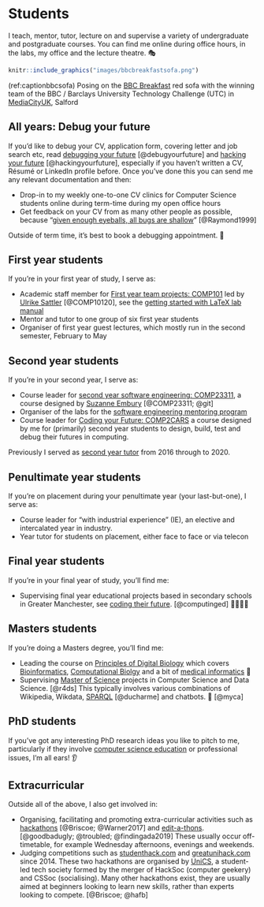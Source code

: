 # Students {#teaching}

I teach, mentor, tutor, lecture on and supervise a variety of undergraduate and postgraduate courses. You can find me online during office hours, in the labs, my office and the lecture theatre. 🎭

```r
knitr::include_graphics("images/bbcbreakfastsofa.png")
```
(ref:captionbbcsofa) Posing on the [BBC Breakfast](https://en.wikipedia.org/wiki/BBC_Breakfast) red sofa with the winning team of the BBC / Barclays University Technology Challenge (UTC) in [MediaCityUK](https://en.wikipedia.org/wiki/MediaCityUK), Salford

## All years: Debug your future {#allyears}

If you'd like to debug your CV, application form, covering letter and job search etc, read [debugging your future](https://www.cdyf.me/debugging.html) [@debugyourfuture] and [hacking your future](https://www.cdyf.me/hacking.html) [@hackingyourfuture], especially if you haven't written a CV, Résumé or LinkedIn profile before. Once you've done this you can send me any relevant documentation and then:

* Drop-in to my weekly one-to-one CV clinics for Computer Science students online during term-time during my open office hours
* Get feedback on your CV from as many other people as possible, because "[given enough eyeballs, all bugs are shallow](https://en.wikipedia.org/wiki/Linus%27s_law)" [@Raymond1999]

Outside of term time, it's best to book a debugging appointment. 🐛

## First year students {#year1}

If you're in your first year of study, I serve as:

* Academic staff member for [First year team projects: COMP101](https://studentnet.cs.manchester.ac.uk/ugt/COMP10120/syllabus/) led by [Ulrike Sattler](http://www.cs.man.ac.uk/~sattler/) [@COMP10120], see the [getting started with LaTeX lab manual](http://latex4year1.netlify.app)
* Mentor and tutor to one group of six first year students
* Organiser of first year guest lectures, which mostly run in the second semester, February to May

## Second year students {#year2}

If you're in your second year, I serve as:

* Course leader for [second year software engineering: COMP23311](https://studentnet.cs.manchester.ac.uk/ugt/COMP23311/syllabus/), a course designed by [Suzanne Embury](http://www.cs.man.ac.uk/~embury/) [@COMP23311; @git]
* Organiser of the labs for the [software engineering mentoring program](https://www.cs.manchester.ac.uk/connect/business-engagement/industrial-mentoring/)
* Course leader for [Coding your Future: COMP2CARS](https://www.cdyf.me/) a course designed by me for (primarily) second year students to design, build, test and debug their futures in computing.

Previously I served as [second year tutor](https://studentnet.cs.manchester.ac.uk/ugt/year2/) from 2016 through to 2020.

## Penultimate year students {#penultimate}

If you're on placement during your penultimate year (your last-but-one), I serve as:

* Course leader for "with industrial experience" (IE), an elective and intercalated year in industry.
* Year tutor for students on placement, either face to face or via telecon

## Final year students {#finalyear}

If you're in your final year of study, you'll find me:

* Supervising final year educational projects based in secondary schools in Greater Manchester, see [coding their future](http://www.cs.man.ac.uk/~hulld/coding-their-future.html). [@computinged] 👩‍💻👨‍💻

## Masters students {#masters}

If you're doing a Masters degree, you'll find me:

* Leading the course on [Principles of Digital Biology](http://studentnet.cs.manchester.ac.uk/pgt/COMP60532/syllabus/) which covers [Bioinformatics](https://en.wikipedia.org/wiki/Bioinformatics), [Computational Biolgy](https://en.wikipedia.org/wiki/Computational_biology) and a bit of [medical informatics](https://en.wikipedia.org/wiki/Health_informatics) 🧬
* Supervising [Master of Science](https://www.cs.manchester.ac.uk/study/masters/) projects in Computer Science and Data Science. [@r4ds] This typically involves various combinations of Wikipedia, Wikdata, [SPARQL](https://en.wikipedia.org/wiki/SPARQL) [@ducharme] and chatbots. 🤖 [@myca]

## PhD students {#phds}

If you've got any interesting PhD research ideas you like to pitch to me, particularly if they involve [computer science education](https://sigcse.cs.manchester.ac.uk) or professional issues, I'm all ears! 👂

## Extracurricular

Outside all of the above, I also get involved in:

* Organising, facilitating and promoting extra-curricular activities such as [hackathons](https://en.wikipedia.org/wiki/Hackathon) [@Briscoe; @Warner2017] and [edit-a-thons](https://en.wikipedia.org/wiki/Edit-a-thon). [@goodbadugly; @troubled; @findingada2019] These usually occur off-timetable, for example Wednesday afternoons, evenings and weekends.
* Judging competitions such as [studenthack.com](https://www.studenthack.com) and [greatunihack.com](https://greatunihack.com) since 2014. These two hackathons are organised by [UniCS](https://www.unicsmcr.com/), a student-led tech society formed by the merger of HackSoc (computer geekery) and CSSoc (socialising). Many other hackathons exist, they are usually aimed at beginners looking to learn new skills, rather than experts looking to compete. [@Briscoe; @hafb]
